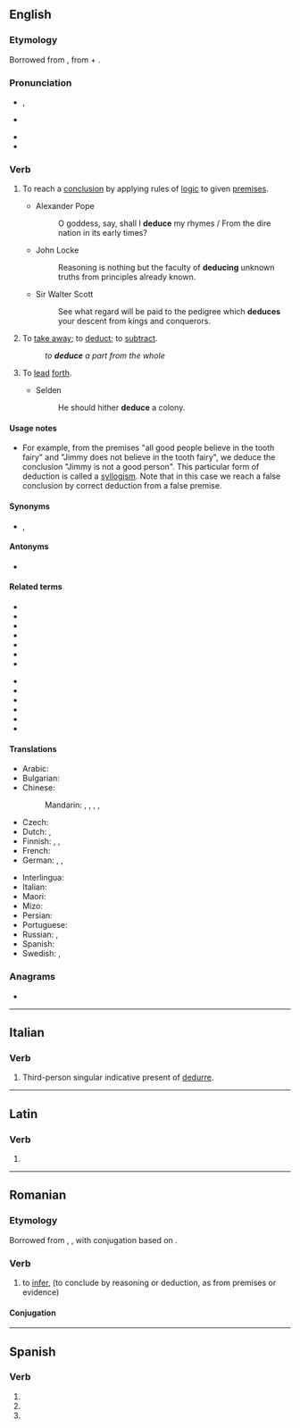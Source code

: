 ==English==

===Etymology===
{{PIE root|en|dewk}}
Borrowed from {{bor|en|la|deducere||lead from or concerning}}, from {{m|la|de-||of, concerning}} + {{m|la|ducere||lead}}.
<!--should "lead" be "led" past tense?-->

===Pronunciation===
* {{a|UK}} {{IPA|/dɪˈdjuːs/|lang=en}}, {{IPA|/dɪˈdʒuːs/|lang=en}}
* {{a|US}} {{IPA|/dɪˈduːs/|lang=en}}
* {{audio|en-us-deduce.ogg|Audio (US)|lang=en}}
* {{rhymes|uːs|lang=en}}

===Verb===
{{en-verb|deduc}}

# {{lb|en|transitive}} To reach a [[conclusion]] by applying rules of [[logic]] to given [[premises]].
#* Alexander Pope
#*: O goddess, say, shall I '''deduce''' my rhymes / From the dire nation in its early times?
#* John Locke
#*: Reasoning is nothing but the faculty of '''deducing''' unknown truths from principles already known.
#* Sir Walter Scott
#*: See what regard will be paid to the pedigree which '''deduces''' your descent from kings and conquerors.
# {{lb|en|obsolete}} To [[take away]]; to [[deduct]]; to [[subtract]].
#: ''to '''deduce''' a part from the whole''
#: {{rfquotek|Ben Jonson}}
# {{lb|en|obsolete|Latinism}} To [[lead]] [[forth]].
#* Selden
#*: He should hither '''deduce''' a colony.

====Usage notes====
* For example, from the premises "all good people believe in the tooth fairy" and "Jimmy does not believe in the tooth fairy", we deduce the conclusion "Jimmy is not a good person". This particular form of deduction is called a [[syllogism]]. Note that in this case we reach a false conclusion by correct deduction from a false premise.

====Synonyms====
* {{sense|reach a conclusion by applying rules of logic}} {{l|en|conclude}}, {{l|en|infer}}

====Antonyms====
* {{sense|reach a conclusion by applying rules of logic}} {{l|en|induce}}

====Related terms====
{{rel-top|terms related to "deduce"}}
* {{l|en|adduce}}
* {{l|en|conduct}}
* {{l|en|conducive}}
* {{l|en|deduct}}
* {{l|en|deduction}}
* {{l|en|duke}}
* {{l|en|induce}}
{{rel-mid}}
* {{l|en|introduce}}
* {{l|en|reduce}}
* {{l|en|reduction}}
* {{l|en|seduce}}
* {{l|en|subduction}}
* {{l|en|transduce}}
{{rel-bottom}}

====Translations====
{{trans-top|reach conclusion by logic}}
* Arabic: {{t|ar|إِسْتَنْتَجَ}}
* Bulgarian: {{t+|bg|заключавам}}
* Chinese:
*: Mandarin: {{t+|cmn|演繹|sc=Hani}}, {{t+|cmn|演绎|tr=yǎnyì|sc=Hani}}, {{t+|cmn|推理|tr=tuīlǐ|sc=Hani}}, {{t+|cmn|推斷|sc=Hani}}, {{t+|cmn|推断|tr=tuīduàn|sc=Hani}}
* Czech: {{t|cs|vyvodit}}
* Dutch: {{t+|nl|afleiden}}, {{t+|nl|deduceren}}
* Finnish: {{t+|fi|johtaa}}, {{t+|fi|päätellä}}, {{t|fi|[[vetää]] [[johtopäätös]]}}
* French: {{t+|fr|déduire}}
* German: {{t+|de|folgern}}, {{t+|de|ableiten}}, {{t+|de|herleiten}}
{{trans-mid}}
* Interlingua: {{t|ia|deducer}}
* Italian: {{t+|it|dedurre}}
* Maori: {{t|mi|hīkaro}}
* Mizo: {{t|lus|chhuidawn}}
* Persian: {{t|fa|استنتاج کردن|sc=fa-Arab}}
* Portuguese: {{t+|pt|deduzir}}
* Russian: {{t+|ru|де́лать вы́вод|impf}}, {{t|ru|сде́лать вы́вод|pf}}
* Spanish: {{t+|es|deducir}}
* Swedish: {{t+|sv|deducera}}, {{t+|sv|härleda}}
{{trans-bottom}}

===Anagrams===
* {{anagrams|en|a=cddeeu|deuced|educed}}

----

==Italian==

===Verb===
{{head|it|verb forms}}

# Third-person singular indicative present of [[dedurre]].

----

==Latin==

===Verb===
{{la-verb-form|dēdūce}}

# {{inflection of|dēdūcō||2|s|pres|actv|impr|lang=la}}

----

==Romanian==

===Etymology===
Borrowed from {{bor|ro|la|deducere}}, {{bor|ro|fr|déduire}}, with conjugation based on {{m|ro|duce}}.

===Verb===
{{ro-verb|conj=3|deduce|dedus}}

# {{lb|ro|transitive}} to [[infer]], {{l|en|deduce}} (to conclude by reasoning or deduction, as from premises or evidence)

====Conjugation====
{{ro-conj-duce|1=de}}

----

==Spanish==

===Verb===
{{head|es|verb form}}

# {{es-verb form of|ending=ir|mood=imperative|sense=affirmative|pers=2|formal=no|number=singular|deducir}}
# {{es-verb form of|ending=ir|mood=indicative|tense=present|pers=2|formal=yes|number=singular|deducir}}
# {{es-verb form of|ending=ir|mood=indicative|tense=present|pers=3|number=singular|deducir}}